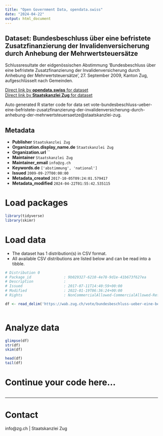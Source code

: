 ```yaml
---
title: "Open Government Data, opendata.swiss"
date: "2024-04-22"
output: html_document
---
```


## Dataset: Bundesbeschluss über eine befristete Zusatzfinanzierung der Invalidenversicherung durch Anhebung der Mehrwertsteuersätze

Schlussresultate der eidgenössischen Abstimmung 'Bundesbeschluss über eine befristete Zusatzfinanzierung der Invalidenversicherung durch Anhebung der Mehrwertsteuersätze', 27. September 2009, Kanton Zug, aufgeschlüsselt nach Gemeinden.

[Direct link by **opendata.swiss** for dataset](https://opendata.swiss/de/dataset/bundesbeschluss-uber-eine-befristete-zusatzfinanzierung-der-invalidenversicherung-durch-anhebun)<br>
[Direct link by **Staatskanzlei Zug** for dataset](https://wab.zug.ch/vote/bundesbeschluss-ueber-eine-befristete-zusatzfinanzierung-der-invalidenversicherung-durch-anhebung-der-mehrwertsteuersaetze/data)

Auto generated R starter code for data set vote-bundesbeschluss-ueber-eine-befristete-zusatzfinanzierung-der-invalidenversicherung-durch-anhebung-der-mehrwertsteuersaetze@staatskanzlei-zug.

## Metadata

- **Publisher** `Staatskanzlei Zug`
- **Organization.display_name.de** `Staatskanzlei Zug`
- **Organization.url** ``
- **Maintainer** `Staatskanzlei Zug`
- **Maintainer_email** `info@zg.ch`
- **Keywords.de** `['abstimmung', 'national']`
- **Issued** `2009-09-27T00:00:00`
- **Metadata_created** `2017-10-05T09:24:01.579417`
- **Metadata_modified** `2024-04-22T01:55:42.535115`


# Load packages

```r

library(tidyverse)
library(skimr)

```

# Load data

-   The dataset has 1 distribution(s) in CSV format.
-   All available CSV distributions are listed below and can be read into a tibble.

```r

# Distribution 0
# Package_id               : 9b029327-6210-4e78-9d1e-41b673f627ea
# Description              : 
# Issued                   : 2017-07-11T14:40:59+00:00
# Modified                 : 2022-01-19T06:36:24+00:00
# Rights                   : NonCommercialAllowed-CommercialAllowed-ReferenceRequired

df <- read_delim('https://wab.zug.ch/vote/bundesbeschluss-ueber-eine-befristete-zusatzfinanzierung-der-invalidenversicherung-durch-anhebung-der-mehrwertsteuersaetze/data-csv')



```

# Analyze data

```r

glimpse(df)
str(df)
skim(df)

head(df)
tail(df)

```

# Continue your code here...

```r

```

------------------------------------------------------------------------

# Contact

info@zg.ch | Staatskanzlei Zug
